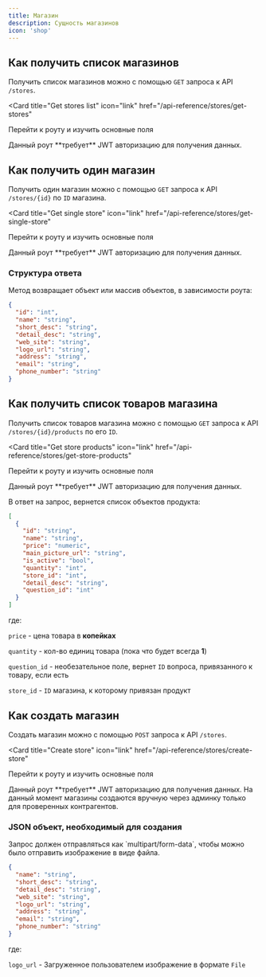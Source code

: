 ```yaml
---
title: Магазин
description: Сущность магазинов
icon: 'shop'
---
```


## Как получить список магазинов

Получить список магазинов можно с помощью `GET` запроса к API `/stores`.

<Card
  title="Get stores list"
  icon="link"
  href="/api-reference/stores/get-stores"
>
  Перейти к роуту и изучить основные поля
</Card>

<Note>
  Данный роут **требует** JWT авторизацию для получения данных.
</Note>

## Как получить один магазин

Получить один магазин можно с помощью `GET` запроса к API `/stores/{id}` по `ID` магазина.

<Card
  title="Get single store"
  icon="link"
  href="/api-reference/stores/get-single-store"
>
  Перейти к роуту и изучить основные поля
</Card>

<Note>
  Данный роут **требует** JWT авторизацию для получения данных.
</Note>

### Структура ответа

Метод возвращает объект или массив объектов, в зависимости роута:
```json
{
  "id": "int",
  "name": "string",
  "short_desc": "string",
  "detail_desc": "string",
  "web_site": "string",
  "logo_url": "string",
  "address": "string",
  "email": "string",
  "phone_number": "string"
}
```

## Как получить список товаров магазина

Получить список товаров магазина можно с помощью `GET` запроса к API `/stores/{id}/products` по его `ID`.

<Card
  title="Get store products"
  icon="link"
  href="/api-reference/stores/get-store-products"
>
  Перейти к роуту и изучить основные поля
</Card>

<Note>
  Данный роут **требует** JWT авторизацию для получения данных.
</Note>

В ответ на запрос, вернется список объектов продукта:

```json
[
  {
    "id": "string",
    "name": "string",
    "price": "numeric",
    "main_picture_url": "string",
    "is_active": "bool",
    "quantity": "int",
    "store_id": "int",
    "detail_desc": "string",
    "question_id": "int"
  }
]
```

где:

`price` - цена товара в **копейках**

`quantity` - кол-во единиц товара (пока что будет всегда **1**)

`question_id` - необезательное поле, вернет `ID` вопроса, привязанного к товару, если есть

`store_id` - `ID` магазина, к которому привязан продукт

## Как создать магазин

Создать магазин можно с помощью `POST` запроса к API `/stores`.

<Card
  title="Create store"
  icon="link"
  href="/api-reference/stores/create-store"
>
  Перейти к роуту и изучить основные поля
</Card>

<Note>
  Данный роут **требует** JWT авторизацию для получения данных.
</Note>

<Warning>
  На данный момент магазины создаются вручную через админку только для проверенных контрагентов.
</Warning>

### JSON объект, необходимый для создания

<Note>
  Запрос должен отправляться как `multipart/form-data`, чтобы можно было отправить изображение в виде файла.
</Note>

```json
{
  "name": "string",
  "short_desc": "string",
  "detail_desc": "string",
  "web_site": "string",
  "logo_url": "string",
  "address": "string",
  "email": "string",
  "phone_number": "string"
}
```

где:

`logo_url` - Загруженное пользователем изображение в формате `File`